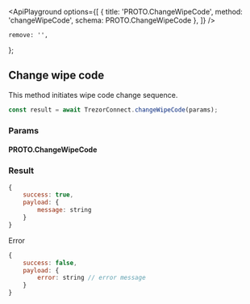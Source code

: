 

<ApiPlayground
    options={[
        { title: 'PROTO.ChangeWipeCode', method: 'changeWipeCode', schema: PROTO.ChangeWipeCode },
    ]}
/>

    remove: '',
};

## Change wipe code

This method initiates wipe code change sequence.

```javascript
const result = await TrezorConnect.changeWipeCode(params);
```

### Params

#### PROTO.ChangeWipeCode

<ParamsTable schema={PROTO.ChangeWipeCode} descriptions={paramDescriptions} />

### Result

```javascript
{
    success: true,
    payload: {
        message: string
    }
}

```

Error

```javascript
{
    success: false,
    payload: {
        error: string // error message
    }
}
```
